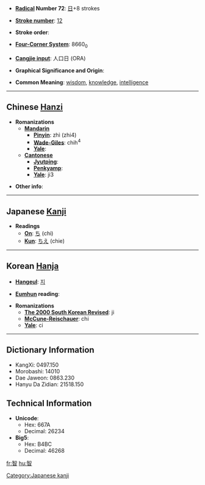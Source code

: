 * '''[[Wiktionary:Chinese radical index| Radical]] Number 72''': [[Wiktionary:Chinese radical index 日|日]]+8 strokes

* '''[[Wiktionary:Chinese total strokes index|Stroke number]]''': [[Wiktionary:Chinese total strokes index 12|12]]

* '''Stroke order''': 

* '''[[Wiktionary:Chinese four corner index|Four-Corner System]]''': 8660<sub>0</sub>

* '''[[Wiktionary:Chinese Cangjie index|Cangjie input]]''': 人口日 (ORA)

* '''Graphical Significance and Origin''': 

* '''Common Meaning''': [[wisdom]], [[knowledge]], [[intelligence]]

----

== Chinese [[Hanzi]] ==

* '''Romanizations'''
** '''[[Mandarin]]'''
*** '''[[Pinyin]]''': zhì (zhi4)
*** '''[[Wade-Giles]]''': chih<sup>4</sup>
*** '''[[Yale]]''': 
** '''[[Cantonese]]'''
*** '''[[Jyutping]]''':
*** '''[[Penkyamp]]''': 
*** '''[[Yale]]''': ji3

* '''Other info''': 

----

== Japanese [[Kanji]] ==

* '''Readings'''
** '''[[On]]''': [[ち]] (chi)
** '''[[Kun]]''': [[ちえ]] (chie)

[[Category:Japanese kanji]]
----

== Korean [[Hanja]] ==

* '''[[Hangeul]]''': [[지]]

* '''[[Eumhun]] reading''': 

* '''Romanizations'''
** '''[[The 2000 South Korean Revised Romanization|The 2000 South Korean Revised]]''': ji
** '''[[McCune-Reischauer]]''': chi
** '''[[Yale]]''': ci

----

== Dictionary Information ==

* KangXi: 0497.150
* Morobashi: 14010
* Dae Jaweon: 0863.230
* Hanyu Da Zidian: 21518.150

== Technical Information ==

* '''Unicode''':
** Hex: 667A
** Decimal: 26234
* '''Big5''':
** Hex: B4BC
** Decimal: 46268

[[fr:智]]
[[hu:智]]